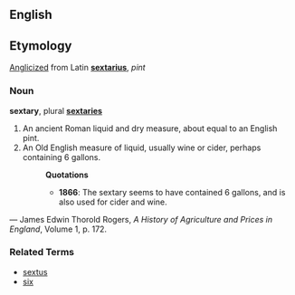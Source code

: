 ==English==

==Etymology==
[[anglicize|Anglicized]] from Latin '''[[sextarius]]''', ''pint''

===Noun===
'''sextary''', plural '''[[sextaries]]'''

# An ancient Roman liquid and dry measure, about equal to an English pint.
# An Old English measure of liquid, usually wine or cider, perhaps containing 6 gallons.
#:'''Quotations'''
#:*'''1866''': The sextary seems to have contained 6 gallons, and is also used for cider and wine.
&mdash; James Edwin Thorold Rogers, ''A History of Agriculture and Prices in England'', Volume 1, p. 172.

===Related Terms===
*[[sextus]]
*[[six]]